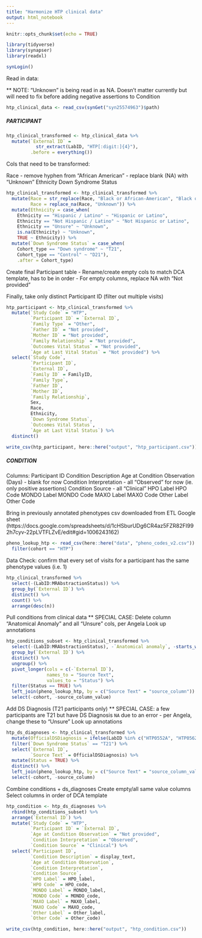 ```yaml
---
title: "Harmonize HTP clinical data"
output: html_notebook
---
```


```r
knitr::opts_chunk$set(echo = TRUE)

library(tidyverse)
library(synapser)
library(readxl)

synLogin()
```

Read in data:

** NOTE: "Unknown" is being read in as NA. Doesn't matter currently but will need to fix before adding negative assertions to Condition

```r
htp_clinical_data <- read_csv(synGet("syn25574963")$path)
```

##### PARTICIPANT

```r
htp_clinical_transformed <- htp_clinical_data %>% 
  mutate(`External ID` = 
           str_extract(LabID, "HTP[:digit:]{4}"),
         .before = everything())
```

Cols that need to be transformed:

Race - remove hyphen from "African American" - replace blank (NA) with "Unknown"
Ethnicity
Down Syndrome Status

```r
htp_clinical_transformed <- htp_clinical_transformed %>% 
  mutate(Race = str_replace(Race, "Black or African-American", "Black or African American"),
         Race = replace_na(Race, "Unknown")) %>% 
  mutate(Ethnicity = case_when(
    Ethnicity == "Hispanic / Latino" ~ "Hispanic or Latino",
    Ethnicity == "Not Hispanic / Latino" ~ "Not Hispanic or Latino",
    Ethnicity == "Unsure" ~ "Unknown",
    is.na(Ethnicity) ~ "Unknown",
    TRUE ~ Ethnicity)) %>% 
  mutate(`Down Syndrome Status` = case_when(
    Cohort_type == "Down syndrome" ~ "T21",
    Cohort_type == "Control" ~ "D21"),
    .after = Cohort_type)
```

Create final Participant table - Rename/create empty cols to match DCA template, has to be in order - For empty columns, replace NA with "Not provided"

Finally, take only distinct Participant ID (filter out multiple visits)

```r
htp_participant <- htp_clinical_transformed %>% 
  mutate(`Study Code` = "HTP",
         `Participant ID` = `External ID`,
         `Family Type` = "Other",
         `Father ID` = "Not provided",
         `Mother ID` = "Not provided",
         `Family Relationship` = "Not provided",
         `Outcomes Vital Status` = "Not provided",
         `Age at Last Vital Status` = "Not provided") %>% 
  select(`Study Code`,
         `Participant ID`,
         `External ID`,
         `Family ID` = FamilyID,
         `Family Type`,
         `Father ID`,
         `Mother ID`,
         `Family Relationship`,
         Sex,
         Race,
         Ethnicity,
         `Down Syndrome Status`,
         `Outcomes Vital Status`,
         `Age at Last Vital Status`) %>% 
  distinct()
```

```r
write_csv(htp_participant, here::here("output", "htp_participant.csv"))
```


##### CONDITION

Columns: 
Participant ID 
Condition Description 
Age at Condition Observation (Days) - blank for now 
Condition Interpretation - all "Observed" for now (ie. only positive assertions) 
Condition Source - all "Clinical" 
HPO Label 
HPO Code 
MONDO Label 
MONDO Code 
MAXO Label 
MAXO Code 
Other Label 
Other Code


Bring in previously annotated phenotypes csv downloaded from ETL Google sheet (https://docs.google.com/spreadsheets/d/1cHSburUDg6CR4az5FZR82FI992h7cyv-22pLVTFLZvE/edit#gid=1006243162)

```r
pheno_lookup_htp <- read_csv(here::here("data", "pheno_codes_v2.csv")) %>% 
  filter(cohort == "HTP")
```

Data Check: confirm that every set of visits for a participant has the same phenotype values (i.e. 1)
```r
htp_clinical_transformed %>% 
  select(-(LabID:MRAbstractionStatus)) %>% 
  group_by(`External ID`) %>% 
  distinct() %>% 
  count() %>% 
  arrange(desc(n))
```

Pull conditions from clinical data
** SPECIAL CASE: Delete column "Anatomical Anomaly" and all "Unsure" cols, per Angela
Look up annotations
```r
htp_conditions_subset <- htp_clinical_transformed %>% 
  select(-(LabID:MRAbstractionStatus), -`Anatomical anomaly`, -starts_with("Unsure")) %>%
  group_by(`External ID`) %>% 
  distinct() %>% 
  ungroup() %>% 
  pivot_longer(cols = c(-`External ID`), 
               names_to = "Source Text",
               values_to = "Status") %>%
  filter(Status == TRUE) %>% 
  left_join(pheno_lookup_htp, by = c("Source Text" = "source_column")) %>% 
  select(-cohort, -source_column_value)

```

Add DS Diagnosis (T21 participants only)
** SPECIAL CASE: a few participants are T21 but have DS Diagnosis `NA` due to an error - per Angela, change these to "Unsure"
Look up annotations

```r
htp_ds_diagnoses <- htp_clinical_transformed %>% 
  mutate(OfficialDSDiagnosis = ifelse(LabID %in% c("HTP0552A", "HTP0562A", "HTP0568A", "HTP0580A", "HTP0634A", "HTP0639A", "HTP0697A"), "Unsure", OfficialDSDiagnosis)) %>% 
  filter(`Down Syndrome Status` == "T21") %>% 
  select(`External ID`,
         `Source Text` = OfficialDSDiagnosis) %>% 
  mutate(Status = TRUE) %>% 
  distinct() %>% 
  left_join(pheno_lookup_htp, by = c("Source Text" = "source_column_value")) %>% 
  select(-cohort, -source_column)
```


Combine conditions + ds_diagnoses
Create empty/all same value columns
Select columns in order of DCA template
```r
htp_condition <- htp_ds_diagnoses %>% 
  rbind(htp_conditions_subset) %>% 
  arrange(`External ID`) %>% 
  mutate(`Study Code` = "HTP",
         `Participant ID` = `External ID`,
         `Age at Condition Observation` = "Not provided",
         `Condition Interpretation` = "Observed",
         `Condition Source` = "Clinical") %>% 
  select(`Participant ID`,
         `Condition Description` = display_text,
         `Age at Condition Observation`,
         `Condition Interpretation`,
         `Condition Source`,
         `HPO Label` = HPO_label,
         `HPO Code` = HPO_code,
         `MONDO Label` = MONDO_label,
         `MONDO Code` = MONDO_code,
         `MAXO Label` = MAXO_label,
         `MAXO Code` = MAXO_code,
         `Other Label` = Other_label,
         `Other Code` = Other_code)
```

```r
write_csv(htp_condition, here::here("output", "htp_condition.csv"))
```
